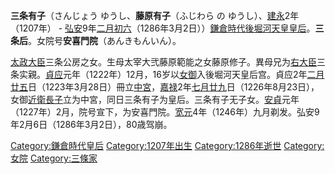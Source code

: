 {{Unreferenced|time=2016-08-19T03:20:17+00:00}} 
'''三条有子'''（さんじょう ゆうし、'''藤原有子'''（ふじわら の ゆうし）、[[建永|建永]]2年（1207年） - [[弘安|弘安]]9年[[二月初六|二月初六]]（1286年3月2日））[[鎌倉時代|鎌倉時代]][[後堀河天皇|後堀河天皇]][[皇后|皇后]]。'''三条后'''。女院号'''安喜門院'''（あんきもんいん）。

[[太政大臣|太政大臣]]三条公房之女。生母太宰大弐藤原範能之女藤原修子。異母兄为[[右大臣|右大臣]]三条实親。[[貞应|貞应]]元年（1222年）12月，16岁以[[女御|女御]]入後堀河天皇后宫。貞应2年[[二月廿五|二月廿五]]日（1223年3月28日）冊立[[中宮|中宮]]，[[嘉禄|嘉禄]]2年[[七月廿九|七月廿九]]日（1226年8月23日），女御[[近衛長子|近衛長子]]立为中宮，同日三条有子为皇后。三条有子无子女。[[安貞|安貞]]元年（1227年）2月，院号宣下，为安喜門院。[[宽元|宽元]]4年（1246年）九月剃发。弘安9年2月6日（1286年3月2日），80歳驾崩。

{{鎌倉時代皇后}}
{{DEFAULTSORT:さんしようゆうし}}
[[Category:鎌倉時代皇后|Category:鎌倉時代皇后]]
[[Category:1207年出生|Category:1207年出生]]
[[Category:1286年逝世|Category:1286年逝世]]
[[Category:女院|Category:女院]]
[[Category:三條家|Category:三條家]]